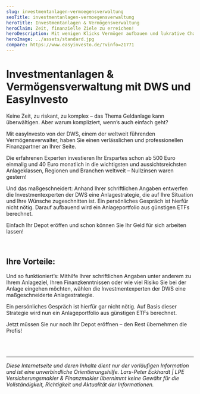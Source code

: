 ```yaml
---
slug: investmentanlagen-vermoegensverwaltung
seoTitle: investmentanlagen-vermoegensverwaltung
heroTitle: Investmentanlagen & Vermögensverwaltung
heroClaim: Zeit, finanzielle Ziele zu erreichen!
heroDescription: Mit wenigen Klicks Vermögen aufbauen und lukrative Chancen an den globalen Finanzmärkten nutzen? easyInvesto macht’s möglich. Mit der digitalen Vermögensverwaltung legen Sie Ihre Ersparnisse einfach, kostengünstig und rentabel an.
heroImage: ../assets/standard.jpg
compare: https://www.easyinvesto.de/?vinfo=21771
---
```


# Investmentanlagen & Vermögensverwaltung mit DWS und EasyInvesto 

Keine Zeit, zu riskant, zu komplex – das Thema Geldanlage kann überwältigen. Aber warum kompliziert, wenn’s auch einfach geht?

Mit easyInvesto von der DWS, einem der weltweit führenden Vermögensverwalter, haben Sie einen verlässlichen und professionellen Finanzpartner an Ihrer Seite. 

Die erfahrenen Experten investieren Ihr Erspartes schon ab 500 Euro einmalig und 40 Euro monatlich in die wichtigsten und aussichtsreichsten Anlageklassen, Regionen und Branchen weltweit – Nullzinsen waren gestern!

Und das maßgeschneidert: Anhand Ihrer schriftlichen Angaben entwerfen die Investmentexperten der DWS eine Anlagestrategie, die auf Ihre Situation und Ihre Wünsche zugeschnitten ist. Ein persönliches Gespräch ist hierfür nicht nötig. Darauf aufbauend wird ein Anlageportfolio aus günstigen ETFs berechnet. 

Einfach <Link to="https://www.easyinvesto.de/?vinfo=21771">Ihr Depot eröffen</Link> und schon können Sie Ihr Geld für sich arbeiten lassen!

<br />

## Ihre Vorteile:

<ExamplesBox>
	<Example title="Professionelle, fondbasierte Vermögensverwaltung mit langjähriger Erfahrung - kostengünstig dank ETFs!" number="01">
	</Example>
    <Example title="Einfache und übersichtliche Auswahl Ihrer individuelle Anlagestrategie mit weltweit investierter Geldanlage!" number="02">
	</Example>
    <Example title="Depoteröffnung bereits ab nur 50 Euro monatlich und nur 400 Euro Einmalanlage möglich - komplett online! " number="03">
	</Example>
</ExamplesBox>

Und so funktioniert’s: Mithilfe Ihrer schriftlichen Angaben unter anderem zu Ihrem Anlageziel, Ihren Finanzkenntnissen oder wie viel Risiko Sie bei der Anlage eingehen möchten, wählen die Investmentexperten der DWS eine maßgeschneiderte Anlagestrategie. 

Ein persönliches Gespräch ist hierfür gar nicht nötig. Auf Basis dieser Strategie wird nun ein Anlageportfolio aus günstigen ETFs berechnet. 

Jetzt müssen Sie nur noch <Link to="https://www.easyinvesto.de/?vinfo=21771">Ihr Depot eröffnen</Link> – den Rest übernehmen die Profis!

<br />
<br />

<ContactAndCompareBox />
<ProvenExpert />

---

_Diese Internetseite und deren Inhalte dient nur der vorläufigen Information und ist eine unverbindliche Orientierungshilfe. Lars-Peter Eckhardt | LPE Versicherungsmakler & Finanzmakler übernimmt keine Gewähr für die Vollständigkeit,
Richtigkeit und Aktualität der Informationen._